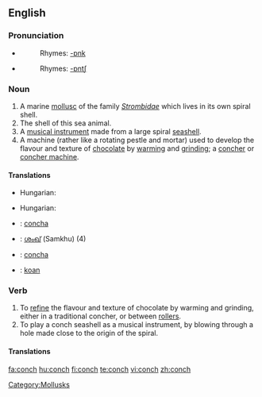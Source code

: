 {{wikipedia}}
==English==

===Pronunciation===
*{{IPA|/kɑnk/}}
*:Rhymes: [[Rhymes:English:-ɒnk|-ɒnk]]
*{{IPA|/kɑntʃ/}}
*:Rhymes: [[Rhymes:English:-ɒntʃ|-ɒntʃ]]

===Noun===
{{en-noun|conches|pl2=conchs}}

# A marine [[mollusc]] of the family ''[[Strombidae]]'' which lives in its own spiral shell.
# The shell of this sea animal.
# A [[musical instrument]] made from a large spiral [[seashell]].
# A machine (rather like a rotating pestle and mortar) used to develop the flavour and texture of [[chocolate]] by [[warming]] and [[grinding]]; a [[concher]] or [[concher machine]].

====Translations====
{{trans-top|a marine mollusc}}
*Hungarian: {{t|hu|kagyló}}
{{trans-mid}}
{{trans-bottom}}

{{trans-top|the shell of this sea animal}}
*Hungarian: {{t|hu|kagylóhéj}}
{{trans-mid}}
{{trans-bottom}}

{{trans-top|a musical instrument}}
{{trans-mid}}
{{trans-bottom}}

{{trans-top|a machine}}
{{trans-mid}}
{{trans-bottom}}

{{checktrans-top}}
*{{ttbc|Interlingua}}: [[concha]]
*{{ttbc|Malayalam}}: [[ശംഖ്]] (Samkhu) (4)
*{{ttbc|Spanish}}: [[concha]]
*{{ttbc|Volapük}}: [[koan]]
{{checktrans-bottom}}

===Verb===
{{en-verb|conches|conching|conched}}

# To [[refine]] the flavour and texture of chocolate by warming and grinding, either in a traditional concher, or between [[roller]]s.
# To play a conch seashell as a musical instrument, by blowing through a hole made close to the origin of the spiral.

====Translations====
{{trans-top|to refine the flavour of chocolate}}
{{trans-mid}}
{{trans-bottom}}

{{trans-top|to play a conch seashell}}
{{trans-mid}}
{{trans-bottom}}

[[Category:Mollusks]]

[[fa:conch]]
[[hu:conch]]
[[fi:conch]]
[[te:conch]]
[[vi:conch]]
[[zh:conch]]